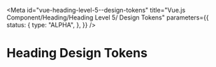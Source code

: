 <!-- @license CC0-1.0 -->


<Meta
  id="vue-heading-level-5--design-tokens"
  title="Vue.js Component/Heading/Heading Level 5/ Design Tokens"
  parameters={{
    status: {
      type: "ALPHA",
    },
  }}
/>

# Heading Design Tokens

<ComponentTokensSection tokens={tokens} definition={tokensDefinitionHeading5} component="utrecht-heading-level-5" />
